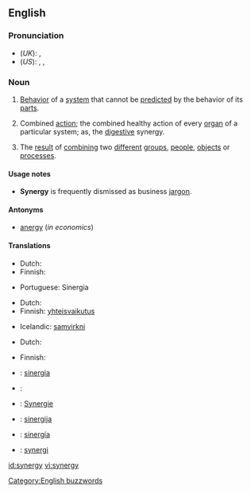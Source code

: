 {{wikipedia}}
==English==

===Pronunciation===
* (''UK''): {{IPA|/ˈsɪnədʒi/}}, {{SAMPA|/"sIn@dZi/}}
* (''US''): {{enPR|sĭnʹər-jē}}, {{IPA|/ˈsɪnɚdʒi/}}, {{SAMPA|/"sIn@`dZi/}}

===Noun===
{{en-noun|synergies}}

# [[behavior|Behavior]] of a [[system]] that cannot be [[predict]]ed by the behavior of its [[part]]s.
# {{context|medicine}} Combined [[action]]; the combined healthy action of every [[organ]] of a particular system; as, the [[digestive]] synergy.
# {{buzzword}} The [[result]] of [[combine|combining]] two [[different]] [[group]]s, [[people]], [[object]]s or [[process]]es.

====Usage notes====
* '''Synergy''' is frequently dismissed as business [[jargon]].

====Antonyms====
* [[anergy]] (''in economics'')

====Translations====
{{trans-top|behavior of a system that cannot be predicted by the behavior of its parts}}
* Dutch: {{t|nl|synergie|f}}
* Finnish: {{t-|fi|synergia}}
{{trans-mid}}
* Portuguese: Sinergia
{{trans-bottom}}

{{trans-top|medicine: combined action}}
* Dutch: {{t|nl|synergie|f}}
* Finnish: [[yhteisvaikutus]]
{{trans-mid}}
* Icelandic: [[samvirkni]] {{f}}
{{trans-bottom}}

{{trans-top|result of combining two different groups, people, objects or processes}}
* Dutch: {{t|nl|synergie|f}}
{{trans-mid}}
* Finnish: {{t-|fi|synergia}}
{{trans-bottom}}

{{checktrans-top}}
* {{ttbc|Catalan}}: [[sinergia]] {{f}}
* {{ttbc|French}}: {{t|fr|synergie|f}}
{{trans-mid}}
* {{ttbc|German}}: [[Synergie]]
* {{ttbc|Lithuanian}}: [[sinergija]] {{f}}
* {{ttbc|Spanish}}: [[sinergía]] {{f}}
* {{ttbc|Swedish}}: [[synergi]] {{c}}
{{trans-bottom}}

[[Category:English buzzwords]]

[[id:synergy]]
[[vi:synergy]]